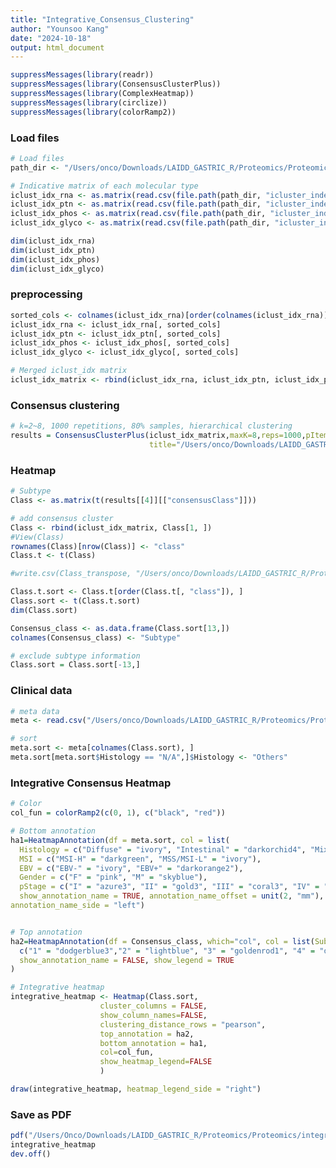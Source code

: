 ```yaml
---
title: "Integrative_Consensus_Clustering"
author: "Younsoo Kang"
date: "2024-10-18"
output: html_document
---
```


```r
suppressMessages(library(readr))
suppressMessages(library(ConsensusClusterPlus))
suppressMessages(library(ComplexHeatmap))
suppressMessages(library(circlize))
suppressMessages(library(colorRamp2))
```

### Load files
```r
# Load files
path_dir <- "/Users/onco/Downloads/LAIDD_GASTRIC_R/Proteomics/Proteomics"

# Indicative matrix of each molecular type
iclust_idx_rna <- as.matrix(read.csv(file.path(path_dir, "icluster_index_rna.csv"), row.names=1))
iclust_idx_ptn <- as.matrix(read.csv(file.path(path_dir, "icluster_index_p.csv"), row.names=1))
iclust_idx_phos <- as.matrix(read.csv(file.path(path_dir, "icluster_index_pp.csv"), row.names=1))
iclust_idx_glyco <- as.matrix(read.csv(file.path(path_dir, "icluster_index_gp.csv"), row.names=1))

dim(iclust_idx_rna)
dim(iclust_idx_ptn)
dim(iclust_idx_phos)
dim(iclust_idx_glyco)
```

### preprocessing
```r
sorted_cols <- colnames(iclust_idx_rna)[order(colnames(iclust_idx_rna))]
iclust_idx_rna <- iclust_idx_rna[, sorted_cols]
iclust_idx_ptn <- iclust_idx_ptn[, sorted_cols]
iclust_idx_phos <- iclust_idx_phos[, sorted_cols]
iclust_idx_glyco <- iclust_idx_glyco[, sorted_cols]

# Merged iclust_idx matrix
iclust_idx_matrix <- rbind(iclust_idx_rna, iclust_idx_ptn, iclust_idx_phos, iclust_idx_glyco)
```

### Consensus clustering
```r
# k=2~8, 1000 repetitions, 80% samples, hierarchical clustering
results = ConsensusClusterPlus(iclust_idx_matrix,maxK=8,reps=1000,pItem=0.8,pFeature=1,
                               title="/Users/onco/Downloads/LAIDD_GASTRIC_R/Proteomics/Proteomics/Consensus_Clustering",clusterAlg="hc",distance="pearson",plot="png")
```

### Heatmap
```r
# Subtype
Class <- as.matrix(t(results[[4]][["consensusClass"]]))

# add consensus cluster
Class <- rbind(iclust_idx_matrix, Class[1, ])
#View(Class)
rownames(Class)[nrow(Class)] <- "class"
Class.t <- t(Class)  

#write.csv(Class_transpose, "/Users/onco/Downloads/LAIDD_GASTRIC_R/Proteomics/Proteomics/CCP.csv", row.names = TRUE)

Class.t.sort <- Class.t[order(Class.t[, "class"]), ]
Class.sort <- t(Class.t.sort)
dim(Class.sort)

Consensus_class <- as.data.frame(Class.sort[13,])
colnames(Consensus_class) <- "Subtype" 

# exclude subtype information
Class.sort = Class.sort[-13,]
```


### Clinical data
```r
# meta data
meta <- read.csv("/Users/onco/Downloads/LAIDD_GASTRIC_R/Proteomics/Proteomics/clinical_info.csv", header=T, row.names=1)

# sort
meta.sort <- meta[colnames(Class.sort), ]
meta.sort[meta.sort$Histology == "N/A",]$Histology <- "Others"
```

### Integrative Consensus Heatmap
```r
# Color
col_fun = colorRamp2(c(0, 1), c("black", "red"))

# Bottom annotation
ha1=HeatmapAnnotation(df = meta.sort, col = list(
  Histology = c("Diffuse" = "ivory", "Intestinal" = "darkorchid4", "Mixed" = "darkorchid1", "Others" = "gray"),
  MSI = c("MSI-H" = "darkgreen", "MSS/MSI-L" = "ivory"),
  EBV = c("EBV-" = "ivory", "EBV+" = "darkorange2"),
  Gender = c("F" = "pink", "M" = "skyblue"),
  pStage = c("I" = "azure3", "II" = "gold3", "III" = "coral3", "IV" = "firebrick4")),
  show_annotation_name = TRUE, annotation_name_offset = unit(2, "mm"), border=T,
annotation_name_side = "left") 


# Top annotation
ha2=HeatmapAnnotation(df = Consensus_class, which="col", col = list(Subtype=
  c("1" = "dodgerblue3","2" = "lightblue", "3" = "goldenrod1", "4" = "darkkhaki")),
  show_annotation_name = FALSE, show_legend = TRUE
)

# Integrative heatmap
integrative_heatmap <- Heatmap(Class.sort,
                    cluster_columns = FALSE,
                    show_column_names=FALSE,
                    clustering_distance_rows = "pearson",
                    top_annotation = ha2,
                    bottom_annotation = ha1,
                    col=col_fun,
                    show_heatmap_legend=FALSE
                    )

draw(integrative_heatmap, heatmap_legend_side = "right")
```

### Save as PDF
```r
pdf("/Users/Onco/Downloads/LAIDD_GASTRIC_R/Proteomics/Proteomics/integrative_clustering_heatmap.pdf", width = 10, height = 6)
integrative_heatmap
dev.off()
```

